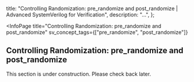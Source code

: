 
  title: "Controlling Randomization: pre_randomize and post_randomize | Advanced SystemVerilog for Verification",
  description: "...",
};

<InfoPage
  title="Controlling Randomization: pre_randomize and post_randomize"
  sv_concept_tags={["pre_randomize", "post_randomize"]}
>

  ## Controlling Randomization: pre_randomize and post_randomize

  This section is under construction. Please check back later.

</InfoPage>